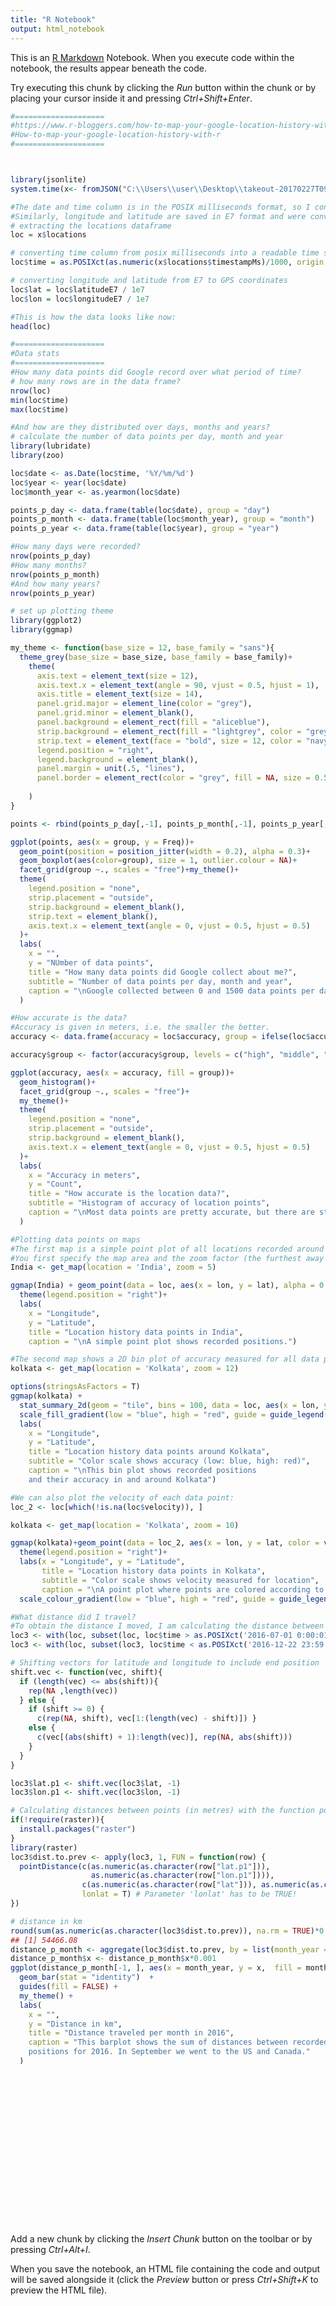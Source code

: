 ```yaml
---
title: "R Notebook"
output: html_notebook
---
```


This is an [R Markdown](http://rmarkdown.rstudio.com) Notebook. When you execute code within the notebook, the results appear beneath the code. 

Try executing this chunk by clicking the *Run* button within the chunk or by placing your cursor inside it and pressing *Ctrl+Shift+Enter*. 

```r
#====================
#https://www.r-bloggers.com/how-to-map-your-google-location-history-with-r/
#How-to-map-your-google-location-history-with-r
#====================



library(jsonlite)
system.time(x<- fromJSON("C:\\Users\\user\\Desktop\\takeout-20170227T091043Z-001\\Takeout\\Location History\\LocationHistory.json"))

#The date and time column is in the POSIX milliseconds format, so I converted it to human readable POSIX.
#Similarly, longitude and latitude are saved in E7 format and were converted to GPS coordinates.
# extracting the locations dataframe
loc = x$locations

# converting time column from posix milliseconds into a readable time scale
loc$time = as.POSIXct(as.numeric(x$locations$timestampMs)/1000, origin = "1970-01-01")

# converting longitude and latitude from E7 to GPS coordinates
loc$lat = loc$latitudeE7 / 1e7
loc$lon = loc$longitudeE7 / 1e7

#This is how the data looks like now:
head(loc)

#====================
#Data stats
#====================
#How many data points did Google record over what period of time?
# how many rows are in the data frame?
nrow(loc)
min(loc$time)
max(loc$time)

#And how are they distributed over days, months and years?
# calculate the number of data points per day, month and year
library(lubridate)
library(zoo)

loc$date <- as.Date(loc$time, '%Y/%m/%d')
loc$year <- year(loc$date)
loc$month_year <- as.yearmon(loc$date)

points_p_day <- data.frame(table(loc$date), group = "day")
points_p_month <- data.frame(table(loc$month_year), group = "month")
points_p_year <- data.frame(table(loc$year), group = "year")

#How many days were recorded?
nrow(points_p_day)
#How many months?
nrow(points_p_month)
#And how many years?
nrow(points_p_year)

# set up plotting theme
library(ggplot2)
library(ggmap)

my_theme <- function(base_size = 12, base_family = "sans"){
  theme_grey(base_size = base_size, base_family = base_family)+
    theme(
      axis.text = element_text(size = 12),
      axis.text.x = element_text(angle = 90, vjust = 0.5, hjust = 1), 
      axis.title = element_text(size = 14),
      panel.grid.major = element_line(color = "grey"),
      panel.grid.minor = element_blank(),
      panel.background = element_rect(fill = "aliceblue"),
      strip.background = element_rect(fill = "lightgrey", color = "grey", size = 1),
      strip.text = element_text(face = "bold", size = 12, color = "navy"),
      legend.position = "right",
      legend.background = element_blank(),
      panel.margin = unit(.5, "lines"),
      panel.border = element_rect(color = "grey", fill = NA, size = 0.5)
      
    )
}

points <- rbind(points_p_day[,-1], points_p_month[,-1], points_p_year[,-1])

ggplot(points, aes(x = group, y = Freq))+
  geom_point(position = position_jitter(width = 0.2), alpha = 0.3)+
  geom_boxplot(aes(color=group), size = 1, outlier.colour = NA)+
  facet_grid(group ~., scales = "free")+my_theme()+
  theme(
    legend.position = "none",
    strip.placement = "outside",
    strip.background = element_blank(),
    strip.text = element_blank(),
    axis.text.x = element_text(angle = 0, vjust = 0.5, hjust = 0.5)
  )+
  labs(
    x = "",
    y = "NUmber of data points",
    title = "How many data points did Google collect about me?",
    subtitle = "Number of data points per day, month and year", 
    caption = "\nGoogle collected between 0 and 1500 data points per day (median ~400), between 0 and 30,000 per month (median ~10,000) and between 20,000 and 150,000 per year (median ~50,000)."
  )

#How accurate is the data?
#Accuracy is given in meters, i.e. the smaller the better.
accuracy <- data.frame(accuracy = loc$accuracy, group = ifelse(loc$accuracy < 800, "high", ifelse(loc$accuracy<5000, "middle", "low")))

accuracy$group <- factor(accuracy$group, levels = c("high", "middle", "low"))

ggplot(accuracy, aes(x = accuracy, fill = group))+
  geom_histogram()+
  facet_grid(group ~., scales = "free")+
  my_theme()+
  theme(
    legend.position = "none",
    strip.placement = "outside",
    strip.background = element_blank(),
    axis.text.x = element_text(angle = 0, vjust = 0.5, hjust = 0.5)
  )+
  labs(
    x = "Accuracy in meters",
    y = "Count",
    title = "How accurate is the location data?",
    subtitle = "Histogram of accuracy of location points",
    caption = "\nMost data points are pretty accurate, but there are still many data points with a high inaccuracy. These were probably from areas with bad satellite reception."
  )

#Plotting data points on maps
#The first map is a simple point plot of all locations recorded around Kolkata.
#You first specify the map area and the zoom factor (the furthest away is 1); the bigger the zoom, the closer to the center of the specified location. Location can be given as longitude/latitude pair or as city or country name.
India <- get_map(location = 'India', zoom = 5)

ggmap(India) + geom_point(data = loc, aes(x = lon, y = lat), alpha = 0.5, color = "red")+
  theme(legend.position = "right")+
  labs(
    x = "Longitude",
    y = "Latitude",
    title = "Location history data points in India", 
    caption = "\nA simple point plot shows recorded positions.")

#The second map shows a 2D bin plot of accuracy measured for all data points recorded in my home town Kolkata.
kolkata <- get_map(location = 'Kolkata', zoom = 12)

options(stringsAsFactors = T)
ggmap(kolkata) + 
  stat_summary_2d(geom = "tile", bins = 100, data = loc, aes(x = lon, y = lat, z = accuracy), alpha = 0.5) + 
  scale_fill_gradient(low = "blue", high = "red", guide = guide_legend(title = "Accuracy")) +
  labs(
    x = "Longitude", 
    y = "Latitude", 
    title = "Location history data points around Kolkata",
    subtitle = "Color scale shows accuracy (low: blue, high: red)",
    caption = "\nThis bin plot shows recorded positions 
    and their accuracy in and around Kolkata")

#We can also plot the velocity of each data point:
loc_2 <- loc[which(!is.na(loc$velocity)), ]

kolkata <- get_map(location = 'Kolkata', zoom = 10)

ggmap(kolkata)+geom_point(data = loc_2, aes(x = lon, y = lat, color = velocity), alpha = 0.3)+
  theme(legend.position = "right")+
  labs(x = "Longitude", y = "Latitude",
       title = "Location history data points in Kolkata",
       subtitle = "Color scale shows velocity measured for location", 
       caption = "\nA point plot where points are colored according to velocity nicely reflects that I moved generally slower in the city center than on the Highway")+
  scale_colour_gradient(low = "blue", high = "red", guide = guide_legend(title = "Velocity"))

#What distance did I travel?
#To obtain the distance I moved, I am calculating the distance between data points. Because it takes a long time to calculate, I am only looking at data from last year.
loc3 <- with(loc, subset(loc, loc$time > as.POSIXct('2016-07-01 0:00:01')))
loc3 <- with(loc, subset(loc3, loc$time < as.POSIXct('2016-12-22 23:59:59')))

# Shifting vectors for latitude and longitude to include end position
shift.vec <- function(vec, shift){
  if (length(vec) <= abs(shift)){
    rep(NA ,length(vec))
  } else {
    if (shift >= 0) {
      c(rep(NA, shift), vec[1:(length(vec) - shift)]) }
    else {
      c(vec[(abs(shift) + 1):length(vec)], rep(NA, abs(shift)))
    }
  }
}

loc3$lat.p1 <- shift.vec(loc3$lat, -1)
loc3$lon.p1 <- shift.vec(loc3$lon, -1)

# Calculating distances between points (in metres) with the function pointDistance from the 'raster' package.
if(!require(raster)){
  install.packages("raster")
}
library(raster)
loc3$dist.to.prev <- apply(loc3, 1, FUN = function(row) {
  pointDistance(c(as.numeric(as.character(row["lat.p1"])),
                  as.numeric(as.character(row["lon.p1"]))),
                c(as.numeric(as.character(row["lat"])), as.numeric(as.character(row["lon"]))),
                lonlat = T) # Parameter 'lonlat' has to be TRUE!
})

# distance in km
round(sum(as.numeric(as.character(loc3$dist.to.prev)), na.rm = TRUE)*0.001, digits = 2)
## [1] 54466.08
distance_p_month <- aggregate(loc3$dist.to.prev, by = list(month_year = as.factor(loc3$month_year)), FUN = sum)
distance_p_month$x <- distance_p_month$x*0.001
ggplot(distance_p_month[-1, ], aes(x = month_year, y = x,  fill = month_year)) + 
  geom_bar(stat = "identity")  + 
  guides(fill = FALSE) +
  my_theme() +
  labs(
    x = "",
    y = "Distance in km",
    title = "Distance traveled per month in 2016",
    caption = "This barplot shows the sum of distances between recorded 
    positions for 2016. In September we went to the US and Canada."
  )


  
  
















```

Add a new chunk by clicking the *Insert Chunk* button on the toolbar or by pressing *Ctrl+Alt+I*.

When you save the notebook, an HTML file containing the code and output will be saved alongside it (click the *Preview* button or press *Ctrl+Shift+K* to preview the HTML file).
